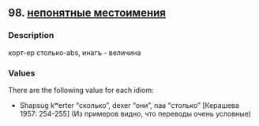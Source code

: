 ## 98. <a href =  'https://agricolamz.github.io/The_Circassian_Isoglosses_Database/98.html'>непонятные местоимения</a>
### Description

корт-ер столько-abs, инагъ - величина

### Values
There are the following value for each idiom:

* Shapsug  kʷerter "сколько", dexer "они", naʁ "столько" [Керашева 1957: 254-255] (Из примеров видно, что переводы очень условные)

